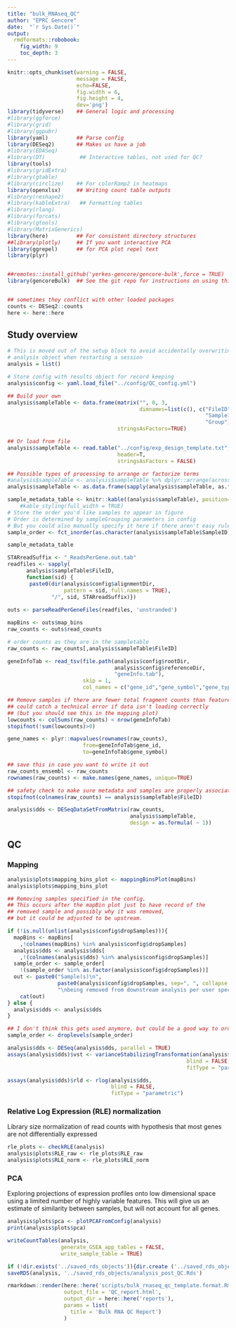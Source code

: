 ```yaml
---
title: "bulk_RNAseq_QC"
author: "EPRC Gencore"
date:  "`r Sys.Date()`"
output: 
  rmdformats::robobook:
    fig_width: 9
    toc_depth: 3
---
```


```r
knitr::opts_chunk$set(warning = FALSE,
                      message = FALSE, 
                      echo=FALSE,
                      fig.width = 6,
                      fig.height = 4,
                      dev='png')
library(tidyverse)    ## General logic and processing
#library(ggforce)
#library(grid)
#library(ggpubr)
library(yaml)         ## Parse config
library(DESeq2)       ## Makes us have a job
#library(EDASeq)
#library(DT)           ## Interactive tables, not used for QC?
library(tools)
#library(gridExtra)
#library(gtable)
#library(circlize)    ## For colorRamp2 in heatmaps
library(openxlsx)     ## Writing count table outputs
#library(reshape2)
#library(kableExtra)   ## Formatting tables
#library(rlang)
#library(forcats)
#library(gtools)
#library(MatrixGenerics)
library(here)         ## For consistent directory structures
##library(plotly)     ## If you want interactive PCA
library(ggrepel)      ## for PCA plot repel text
library(plyr)


##remotes::install_github('yerkes-gencore/gencore-bulk',force = TRUE)
library(gencoreBulk)  ## See the git repo for instructions on using this


## sometimes they conflict with other loaded packages
counts <- DESeq2::counts
here <- here::here
```

## Study overview

```r
# This is moved out of the setup block to avoid accidentally overwriting your
# analysis object when restarting a session
analysis = list()
```

```r
# Store config with results object for record keeping
analysis$config <- yaml.load_file("../config/QC_config.yml")
```

```r
## Build your own
analysis$sampleTable <- data.frame(matrix("", 0, 3,
                                          dimnames=list(c(), c("FileID",
                                                               "SampleID",
                                                               "Group"))),
                                   stringsAsFactors=TRUE)

## Or load from file 
analysis$sampleTable <- read.table("../config/exp_design_template.txt",
                                   header=T, 
                                   stringsAsFactors = FALSE)

## Possible types of processing to arrange or factorize terms
#analysis$sampleTable <- analysis$sampleTable %>% dplyr::arrange(across(all_of(analysis$config$sampleGrouping)))
analysis$sampleTable <- as.data.frame(sapply(analysis$sampleTable, as.factor))

sample_metadata_table <- knitr::kable((analysis$sampleTable), position='center', table.attr="style='width:100%;'", format='html')# %>%
    #kable_styling(full_width = TRUE)
# Store the order you'd like samples to appear in figure
# Order is determined by sampleGrouping parameters in config
# But you could also manually specify it here if there aren't easy rules
sample_order <- fct_inorder(as.character(analysis$sampleTable$SampleID))

sample_metadata_table
```

```r
STARreadSuffix <- "_ReadsPerGene.out.tab"
readfiles <- sapply(
      analysis$sampleTable$FileID,
      function(sid) {
       paste0(dir(analysis$config$alignmentDir,
                  pattern = sid, full.names = TRUE),
              "/", sid, STARreadSuffix)})
          
outs <- parseReadPerGeneFiles(readfiles, 'unstranded')

mapBins <- outs$map_bins
raw_counts <- outs$read_counts

# order counts as they are in the sampletable
raw_counts <- raw_counts[,analysis$sampleTable$FileID]
```

```r
geneInfoTab <- read_tsv(file.path(analysis$config$rootDir,
                                  analysis$config$referenceDir,
                                  "geneInfo.tab"),
                        skip = 1,
                        col_names = c("gene_id","gene_symbol","gene_type"))

## Remove samples if there are fewer total fragment counts than features
## could catch a technical error if data isn't loading correctly
## (but you should see this in the mapping plot)
lowcounts <- colSums(raw_counts) < nrow(geneInfoTab)
stopifnot(!sum(lowcounts)>0)

gene_names <- plyr::mapvalues(rownames(raw_counts), 
                        from=geneInfoTab$gene_id,
                        to=geneInfoTab$gene_symbol)

## save this in case you want to write it out
raw_counts_ensembl <- raw_counts
rownames(raw_counts) <- make.names(gene_names, unique=TRUE)
```

```r
## safety check to make sure metadata and samples are properly associated
stopifnot(colnames(raw_counts) == analysis$sampleTable$FileID)

analysis$dds <- DESeqDataSetFromMatrix(raw_counts,
                                       analysis$sampleTable,
                                       design = as.formula( ~ 1))
```

## QC

### Mapping

```r
analysis$plots$mapping_bins_plot <- mappingBinsPlot(mapBins)
analysis$plots$mapping_bins_plot
```

```r
## Removing samples specified in the config. 
## This occurs after the mapBin plot just to have record of the 
## removed sample and possibly why it was removed, 
## but it could be adjusted to be upstream.

if (!is.null(unlist(analysis$config$dropSamples))){
  mapBins <- mapBins[
    ,!colnames(mapBins) %in% analysis$config$dropSamples]
  analysis$dds <- analysis$dds[
    ,!(colnames(analysis$dds) %in% analysis$config$dropSamples)]
  sample_order <- sample_order[
    !(sample_order %in% as.factor(analysis$config$dropSamples))]
  out <- paste0("Sample(s)\n",
                paste0(analysis$config$dropSamples, sep=", ", collapse = ''),
                "\nbeing removed from downstream analysis per user specification.") 
    cat(out)
} else {
  analysis$dds <- analysis$dds
}

## I don't think this gets used anymore, but could be a good way to order figs
sample_order <- droplevels(sample_order)
```



```r
analysis$dds <- DESeq(analysis$dds, parallel = TRUE)
assays(analysis$dds)$vst <- varianceStabilizingTransformation(analysis$dds,
                                                         blind = FALSE,
                                                         fitType = "parametric")

assays(analysis$dds)$rld <- rlog(analysis$dds,
                                 blind = FALSE,
                                 fitType = "parametric")
```

### Relative Log Expression (RLE) normalization

Library size normalization of read counts with hypothesis that most genes are 
not differentially expressed

```r
rle_plots <- checkRLE(analysis)
analysis$plots$RLE_raw <- rle_plots$RLE_raw
analysis$plots$RLE_norm <- rle_plots$RLE_norm
```

### PCA

Exploring projections of expression profiles onto low dimensional space using a 
limited number of highly variable features. This will give us an estimate of 
similarity between samples, but will not account for all genes.

```r
analysis$plots$pca <- plotPCAFromConfig(analysis)
print(analysis$plots$pca)
```

```r
writeCountTables(analysis,
                 generate_GSEA_app_tables = FALSE,
                 write_sample_table = TRUE)
```

```r
if (!dir.exists('../saved_rds_objects')){dir.create ('../saved_rds_objects')}
saveRDS(analysis, '../saved_rds_objects/analysis_post_QC.Rds')
```

```r
rmarkdown::render(here::here('scripts/bulk_rnaseq_qc_template.format.Rmd'),
                  output_file = 'QC_report.html',
                  output_dir = here::here('reports'),
                  params = list(
                    title = 'Bulk RNA QC Report')
                  )
```

